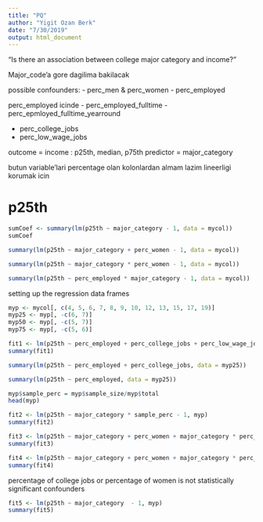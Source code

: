 ```yaml
---
title: "PQ"
author: "Yigit Ozan Berk"
date: "7/30/2019"
output: html_document
---
```



“Is there an association between college major category and income?”


Major_code'a gore dagilima bakilacak

possible confounders:
- perc_men & perc_women
- perc_employed

perc_employed icinde
- perc_employed_fulltime
- perc_epmloyed_fulltime_yearround

- perc_college_jobs
- perc_low_wage_jobs



outcome = income : p25th, median, p75th
predictor = major_category

butun variable'lari percentage olan kolonlardan almam lazim lineerligi korumak icin



# p25th

```r
sumCoef <- summary(lm(p25th ~ major_category - 1, data = mycol))
sumCoef
```


```r
summary(lm(p25th ~ major_category + perc_women - 1, data = mycol))
```

```r
summary(lm(p25th ~ major_category * perc_women - 1, data = mycol))
```


```r
summary(lm(p25th ~ perc_employed * major_category - 1, data = mycol))
```

setting up the regression data frames

```r
myp <- mycol[, c(4, 5, 6, 7, 8, 9, 10, 12, 13, 15, 17, 19)]
myp25 <- myp[, -c(6, 7)]
myp50 <- myp[, -c(5, 7)]
myp75 <- myp[, -c(5, 6)]
```

```r
fit1 <- lm(p25th ~ perc_employed + perc_college_jobs + perc_low_wage_jobs, data = myp25)
summary(fit1)
```

```r
summary(lm(p25th ~ perc_employed + perc_college_jobs, data = myp25))
```

```r
summary(lm(p25th ~ perc_employed, data = myp25))
```

```r
myp$sample_perc = myp$sample_size/myp$total
head(myp)
```

```r
fit2 <- lm(p25th ~ major_category * sample_perc - 1, myp)
summary(fit2)
```


```r
fit3 <- lm(p25th ~ major_category + perc_women + major_category * perc_women - 1, myp)
summary(fit3)
```

```r
fit4 <- lm(p25th ~ major_category + perc_women + major_category * perc_women + perc_college_jobs - 1, myp)
summary(fit4)
```

percentage of college jobs or percentage of women is not statistically significant confounders

```r
fit5 <- lm(p25th ~ major_category  - 1, myp)
summary(fit5)
```

